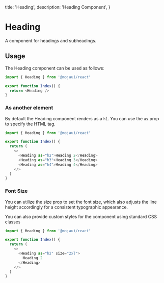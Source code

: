   title: 'Heading',
  description: 'Heading Component',
}

# Heading

A component for headings and subheadings.

## Usage

The Heading component can be used as follows:

```js
import { Heading } from '@mojaui/react'

export function Index() {
  return <Heading />
}
```

### As another element

By default the Heading component renders as a `h1`. You can use the `as` prop to specify the HTML tag.

```js
import { Heading } from '@mojaui/react'

export function Index() {
  return (
    <>
      <Heading as="h2">Heading 2</Heading>
      <Heading as="h3">Heading 3</Heading>
      <Heading as="h4">Heading 4</Heading>
    </>
  )
}
```

### Font Size

You can utilize the size prop to set the font size, which also adjusts the line height accordingly for a consistent typographic appearance.

<Note>
  You can also provide custom styles for the component using standard CSS
  classes
</Note>

```js
import { Heading } from '@mojaui/react'

export function Index() {
  return (
    <>
      <Heading as="h2" size="2xl">
        Heading 2
      </Heading>
    </>
  )
}
```

